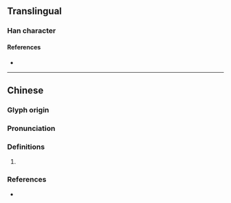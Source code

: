 {{character info/new}}
==Translingual==

===Han character===
{{Han char|rn=86|rad=火|as=06|sn=10|four=91821|canj=FHON|ids=⿰火行}}

====References====
* {{Han ref|kx=0669.130|dkj=18984|dj=1078.190|hdz=32200.090|uh=70C6|ud=28870|bh=D278|bd=53880}}

----

==Chinese==
{{zh-forms}}

===Glyph origin===
{{Han etym}}

===Pronunciation===
{{zh-pron
|m=héng
|c=hang4
|mc=
|oc=
|cat=
}}

===Definitions===
{{zh-hanzi}}

# {{rfdef|zh}}

===References===
* {{R:yue:Hanzi}}